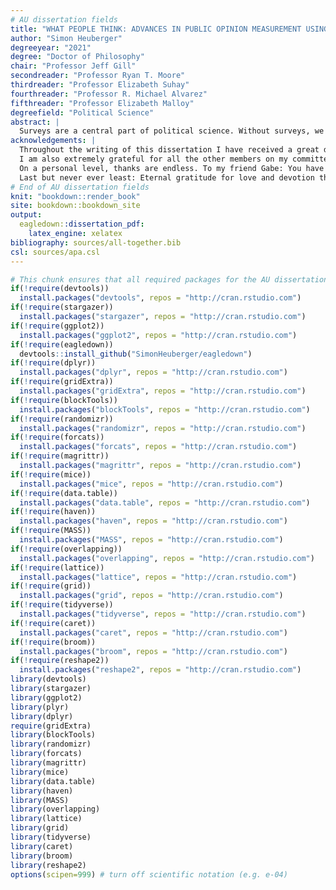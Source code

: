 ```yaml
---
# AU dissertation fields
title: "WHAT PEOPLE THINK: ADVANCES IN PUBLIC OPINION MEASUREMENT USING ORDINAL VARIABLES"
author: "Simon Heuberger"
degreeyear: "2021"
degree: "Doctor of Philosophy"
chair: "Professor Jeff Gill"
secondreader: "Professor Ryan T. Moore"
thirdreader: "Professor Elizabeth Suhay"
fourthreader: "Professor R. Michael Alvarez"
fifthreader: "Professor Elizabeth Malloy"
degreefield: "Political Science"
abstract: |
  Surveys are a central part of political science. Without surveys, we would not know what people think about political issues. Survey experiments also enable us to test how people react to given treatments. Surveys and survey experiments are only as good as the analytical techniques we as researchers use, though. This applies particularly to how we use and measure variables. For ordinal variables, some of our current measurements and techniques are insufficient. Ordinal variables consist of ordered categories where the spacing between each category is uneven and not known. One example is education, one of the most important predictors of political behavior. The distances between education categories such as "Elementary School", "Some High School", and "High School Graduate" are not evenly spread. Current practice nonetheless often does not take this information into account. This could misrepresent the data and potentially distort results. My dissertation develops two methods to address this and applies them in original survey research. Chapter \ref{ordblock} develops a new method to improve the use of ordinal variables in blocking in survey experiments. Preliminary evidence suggests that the re-estimation of ordinal variable categories with an ordered probit approach might matter. Chapter \ref{ordmiss} develops a new method to treat missing survey data with ordinal variables. The results show that the method performs worse than existing software, with exceptions in specific cases. Chapter \ref{framing} applies both methods in an online survey experiment that tests morality and self-interest in political framing. The results confirm the findings from the previous chapters and show tentative evidence for the importance of morality in issue-opposing frames.
acknowledgements: |
  Throughout the writing of this dissertation I have received a great deal of support and assistance. First and foremost, I want to thank my supervisor and chair Jeff Gill. It is safe to say that this dissertation would not exist without him. He has been my guide in the world of political methodology and has set me on a path I would not have taken without him. In addition to his invaluable and unwavering support throughout this project, Jeff also trusted me with the replications for Political Analysis. Working for PA has provided me with contact to scholars around the world, which has opened countless doors to job opportunities. It was a pleasure and a true honor to work with Jeff all these years.\newline
  I am also extremely grateful for all the other members on my committee. Ryan Moore has accompanied me on my graduate journey from the beginning as my teacher, supervisor, and committee member. He introduced me to `R` six years ago, and I have never looked back. He has been a fountain of knowledge in all things statistics and coding throughout. Without Liz Suhay, the framing chapter would be a shadow of what it has become. Her passion for emotions and clear eye for detail has been a huge support in designing the experiment and developing the questionnaire. I met Mike Alvarez through my work for PA several years ago. He has been an inspiration on replication work, and I am honored that he accepted my invitation to join the committee. Finally, Betty Malloy very kindly agreed to serve as the external reader at very short notice during tumultuous Covid times. I am extremely grateful for all their contributions and support. I consider myself very lucky to have been given the chance to work with such outstanding scholars.\newline
  On a personal level, thanks are endless. To my friend Gabe: You have been a hero during the dissertation stage. I could not and would not have done this without you. When things got tough, you were there. Your `R` proficiency leaves a little to be desired but hey, no one is perfect. I missed you terribly during these Covid times and hope to see you again soon. To my friend Hauke: We have known each other for many years, and I am blessed by each one. I will never forget the emotional and practical support you have given me all this time. I am honored to be Linus' godfather. To many, many more years of friendship to come. Lastly, to my family Angelika, Ludwig, Katherina, Kilian, Lorenz, and Michela: You guys are my everything. No more and no less. I don't know what I would do without any of you. Life is good because of you.\newline
  Last but never ever least: Eternal gratitude for love and devotion that outshines humankind to Fendi and Muesli, the two greatest creatures on the planet and the best things I have ever done. And of course to Waldemar Burgo.
# End of AU dissertation fields
knit: "bookdown::render_book"
site: bookdown::bookdown_site
output: 
  eagledown::dissertation_pdf: 
    latex_engine: xelatex
bibliography: sources/all-together.bib
csl: sources/apa.csl
---
```


```r
# This chunk ensures that all required packages for the AU dissertation template are installed and loaded
if(!require(devtools))
  install.packages("devtools", repos = "http://cran.rstudio.com")
if(!require(stargazer))
  install.packages("stargazer", repos = "http://cran.rstudio.com")
if(!require(ggplot2))
  install.packages("ggplot2", repos = "http://cran.rstudio.com")
if(!require(eagledown))
  devtools::install_github("SimonHeuberger/eagledown")
if(!require(dplyr))
  install.packages("dplyr", repos = "http://cran.rstudio.com")
if(!require(gridExtra))
  install.packages("gridExtra", repos = "http://cran.rstudio.com")
if(!require(blockTools))
  install.packages("blockTools", repos = "http://cran.rstudio.com")
if(!require(randomizr))
  install.packages("randomizr", repos = "http://cran.rstudio.com")
if(!require(forcats))
  install.packages("forcats", repos = "http://cran.rstudio.com")
if(!require(magrittr))
  install.packages("magrittr", repos = "http://cran.rstudio.com")
if(!require(mice))
  install.packages("mice", repos = "http://cran.rstudio.com")
if(!require(data.table))
  install.packages("data.table", repos = "http://cran.rstudio.com")
if(!require(haven))
  install.packages("haven", repos = "http://cran.rstudio.com")
if(!require(MASS))
  install.packages("MASS", repos = "http://cran.rstudio.com")
if(!require(overlapping))
  install.packages("overlapping", repos = "http://cran.rstudio.com")
if(!require(lattice))
  install.packages("lattice", repos = "http://cran.rstudio.com")
if(!require(grid))
  install.packages("grid", repos = "http://cran.rstudio.com")
if(!require(tidyverse))
  install.packages("tidyverse", repos = "http://cran.rstudio.com")
if(!require(caret))
  install.packages("caret", repos = "http://cran.rstudio.com")
if(!require(broom))
  install.packages("broom", repos = "http://cran.rstudio.com")
if(!require(reshape2))
  install.packages("reshape2", repos = "http://cran.rstudio.com")
library(devtools)
library(stargazer)
library(ggplot2)
library(plyr)
library(dplyr)
require(gridExtra)
library(blockTools)
library(randomizr)
library(forcats)
library(magrittr)
library(mice)
library(data.table)
library(haven)
library(MASS)
library(overlapping)
library(lattice)
library(grid)
library(tidyverse)
library(caret)
library(broom)
library(reshape2)
options(scipen=999) # turn off scientific notation (e.g. e-04)

```

